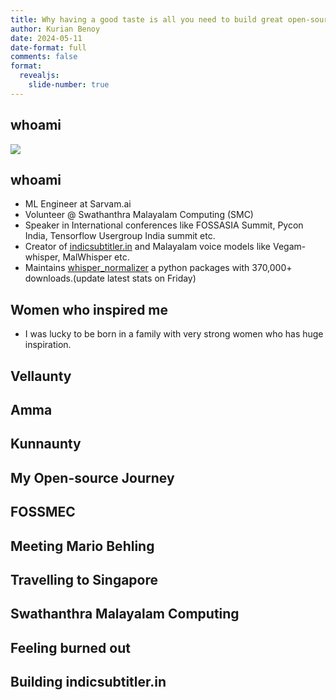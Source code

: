```yaml
---
title: Why having a good taste is all you need to build great open-source projects
author: Kurian Benoy
date: 2024-05-11
date-format: full
comments: false
format:
  revealjs:
    slide-number: true
---
```


## whoami

![](https://kurianbenoy.com/posts/images/fossasia_summit_2019/my_lighting_talk.jpg)

## whoami

- ML Engineer at Sarvam.ai
- Volunteer @ Swathanthra Malayalam Computing (SMC)
- Speaker in International conferences like FOSSASIA Summit, Pycon India, Tensorflow Usergroup India summit etc.
- Creator of [indicsubtitler.in](http://indicsubtitler.in/) and Malayalam voice models like Vegam-whisper, MalWhisper etc.
- Maintains [whisper_normalizer](https://pypi.org/project/whisper-normalizer/) a python packages with 370,000+ downloads.(update  latest stats on Friday)

## Women who inspired me

- I was  lucky to be born in a family with very strong women who has huge inspiration.

## Vellaunty

## Amma

## Kunnaunty


## My Open-source Journey

## FOSSMEC

## Meeting Mario Behling

## Travelling to Singapore

## Swathanthra Malayalam Computing

## Feeling burned out

## Building indicsubtitler.in

